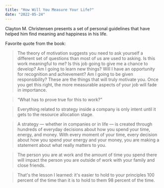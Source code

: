 ```yaml
---
title: "How Will You Measure Your Life?"
date: "2022-05-24"
---
```


Clayton M. Christensen presents a set of personal guidelines that have helped him find meaning and happiness in his life.

Favorite quote from the book:

> The theory of motivation suggests you need to ask yourself a different set of questions than most of us are used to asking. Is this work meaningful to me? Is this job going to give me a chance to develop? Am I going to learn new things? Will I have an opportunity for recognition and achievement? Am I going to be given responsibility? These are the things that will truly motivate you. Once you get this right, the more measurable aspects of your job will fade in importance.

> “What has to prove true for this to work?”

> Everything related to strategy inside a company is only intent until it gets to the resource allocation stage.

> A strategy — whether in companies or in life — is created through hundreds of everyday decisions about how you spend your time, energy, and money. With every moment of your time, every decision about how you spend your energy and your money, you are making a statement about what really matters to you.

> The person you are at work and the amount of time you spend there will impact the person you are outside of work with your family and close friends.

> That's the lesson I learned: it's easier to hold to your principles 100 percent of the time than it is to hold to them 98 percent of the time.
